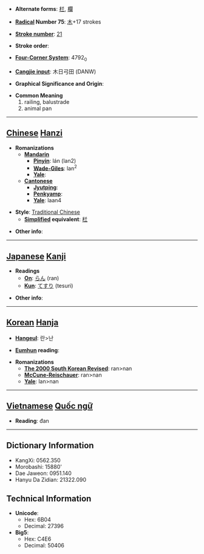 * '''Alternate forms''': [[栏]], [[欄]]

* '''[[Wiktionary:Chinese radical index| Radical]] Number 75''': [[Wiktionary:Chinese radical index 木|木]]+17 strokes

* '''[[Wiktionary:Chinese total strokes index|Stroke number]]''': [[Wiktionary:Chinese total strokes index 21|21]]

* '''Stroke order''': 

* '''[[Wiktionary:Chinese four corner index|Four-Corner System]]''': 4792<sub>0</sub>

* '''[[Wiktionary:Chinese Cangjie index|Cangjie input]]''': 木日弓田 (DANW)

* '''Graphical Significance and Origin''': 

* '''Common Meaning'''
*#railing, balustrade
*# animal pan


----

== [[Chinese]] [[Hanzi]] ==

* '''Romanizations'''
** '''[[Mandarin]]'''
*** '''[[Pinyin]]''': lán (lan2)
*** '''[[Wade-Giles]]''': lan<sup>2</sup>
*** '''[[Yale]]''': 
** '''[[Cantonese]]'''
*** '''[[Jyutping]]''':
*** '''[[Penkyamp]]''': 
*** '''[[Yale]]''': laan4

* '''Style''': [[Traditional Chinese]] 
** '''[[Simplified Chinese|Simplified]] equivalent''': [[栏]]

* '''Other info''': 

----

== [[Japanese]] [[Kanji]] ==

* '''Readings'''
** '''[[On]]''': [[らん]] (ran)
** '''[[Kun]]''': [[てすり]] (tesuri)

* '''Other info''':  

----

== [[Korean]] [[Hanja]] ==

* '''[[Hangeul]]''': 란>난

* '''[[Eumhun]] reading''': 

* '''Romanizations'''
** '''[[The 2000 South Korean Revised Romanization|The 2000 South Korean Revised]]''': ran>nan
** '''[[McCune-Reischauer]]''': ran>nan
** '''[[Yale]]''': lan>nan


----

== [[Vietnamese]] [[Quốc ngữ]] ==

* '''Reading''': đan

----

== Dictionary Information ==

* KangXi: 0562.350
* Morobashi: 15880'
* Dae Jaweon: 0951.140
* Hanyu Da Zidian: 21322.090

== Technical Information ==

* '''Unicode''':
** Hex: 6B04
** Decimal: 27396
* '''Big5''':
** Hex: C4E6
** Decimal: 50406